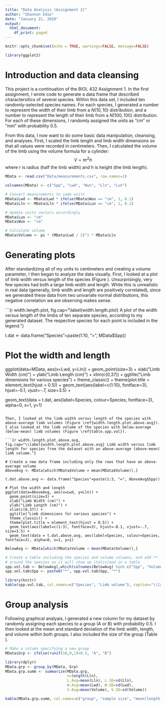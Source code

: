 ```yaml
---
title: "Data Analysis (Assignment 2)"
author: "Shannon Edie"
date: "January 21, 2020"
output:
  html_document:
    df_print: paged
---
```


```r

knitr::opts_chunk$set(echo = TRUE, warnings=FALSE, message=FALSE)

library(ggplot2)

```

# Introduction and data cleansing

This project is a continuation of the BIOL 432 Assignment 1. In the first assignment, I wrote code to generate a data frame that described charactersitics of several species. Within this data set, I included ten randomly-selected species names. For each species, I generated a number to represent the width of their limb from a $N(10,10)$ distribution, and a number to represent the length of their limb from a $N(100,100)$ distribution. For each of these dimensions, I randomly assigned the units as "cm" or "mm" with probability 0.5. 

From this data, I now want to do some basic data manipulation, cleansing, and analyses. First, I scaled the limb length and limb width dimensions so that all values were recorded in centimeters. Then, I calculated the volume of the limb using the volume formula for a cylinder:
$$V=\pi r^2h$$
where r is radius (half the limb width) and h is height (the limb length).

```r

MData <- read.csv("Data/measurements.csv", row.names=1)

colnames(MData) <- c("Spp", "Lwd", "Wun", "Lln", "Lun")

# Convert measurements to same units
MData$Lwd <- MData$Lwd * ifelse(MData$Wun == "cm", 1, 0.1)
MData$Lln <- MData$Lln * ifelse(MData$Lun == "cm", 1, 0.1)

# Update units vectors accordingly
MData$Lun <- "cm"
MData$Wun <- "cm"

# Calculate volume
MData$Volume <- pi * (MData$Lwd / 2)^2 * MData$Lln

```

# Generating plots

After standardizing all of my units to centimeters and creating a volume parameter, I then began to analyze the data visually. First, I looked at a plot of limb width versus length of the species (Figure \ref{width.length.plot}). Unsurprisingly, very few species had both a large limb width and length. While this is unrealistic in real data (generally, limb width and length are positively correlated), since we generated these data from two univariate normal distributions, this negative correlation we are observing makes sense.

```{r width.length.plot, fig.cap="\\label{width.length.plot} A plot of the width versus length of the limbs of ten separate species, according to my generated dataset. The respective species for each point is included in the legend."}

t.dat <- data.frame("Species"=paste(1:10, "=", MData$Spp))

# Plot the width and length
ggplot(data=MData, aes(x=Lwd, y=Lln)) +
  geom_point(size=3) +
  xlab("Limb Width (cm)") +
  ylab("Limb Length (cm)") +
  xlim(c(0,37)) +
  ggtitle("Limb dimensions for various species") +
  theme_classic() +
  theme(plot.title = element_text(hjust = 0.5)) +
  geom_text(aes(label=c(1:10), fontface=3), hjust=-0.1, vjust=-.7, size=3.5) +
  
  geom_text(data = t.dat, aes(label=Species, colour=Species, fontface=3), alpha=0, x=1, y=1)



```

Then, I looked at the limb width versus length of the species with above-average limb volumes (Figure \ref{width.length.plot.above.avg}). I also looked at the limb volume of the species with below-average (below-mean) limb volumes (Figure \ref{table.spp.vol}). 

```{r width.length.plot.above.avg, fig.cap="\\label{width.length.plot.above.avg} Limb width versus limb length for species from the dataset with an above-average (above-mean) limb volume."}

# Create a new data frame including only the rows that have an above-average volume
AboveAvg <- MData[which(MData$Volume > mean(MData$Volume)),]

t.dat.above.avg <- data.frame("Species"=paste(1:3, "=", AboveAvg$Spp))

# Plot the width and length
ggplot(data=AboveAvg, aes(x=Lwd, y=Lln)) +
  geom_point(size=3) +
  xlab("Limb Width (cm)") +
  ylab("Limb Length (cm)") +
  xlim(c(0,37)) +
  ggtitle("Limb dimensions for various species") +
  theme_classic() +
  theme(plot.title = element_text(hjust = 0.5)) +
  geom_text(aes(label=c(1:3), fontface=3), hjust=-0.1, vjust=-.7, size=3.5) +
  geom_text(data = t.dat.above.avg, aes(label=Species, colour=Species, fontface=3), alpha=0, x=1, y=1)

```

```r

BelowAvg <- MData[which(MData$Volume < mean(MData$Volume)),]

# Create a table including the species and volume columns, and add ** 
# around the species so it will show up italicized in a table
spp.vol.tab <- BelowAvg[,which(colnames(BelowAvg) %in% c("Spp", "Volume"))] 
spp.vol.tab$Spp <- paste0("*", spp.vol.tab$Spp, "*")

library(knitr)
kable(spp.vol.tab, col.names=c("Species", "Limb volume"), caption="\\label{table.spp.vol} Limb volume for each species, calculated by using the limb width as radius and limb length as height in the formula for volume of a cylinder.", row.names=FALSE)

```

# Group analysis

Following graphical analyais, I generated a new column for my dataset by randomly assigning each species to a group (A or B) with probability 0.5. I then looked at the mean and standard deviation of the limb width, length, and volume within both groups. I also included the size of the group (Table \ref{group.and.summarize}).


```r

# Make a column specifying a new group
MData$Grp <- ifelse(runif(10,0,1)<0.5, "A", "B")

library(dplyr)
MData.grp <- group_by(MData, Grp)
MData.grp.summ <- summarize(MData.grp,
                            n=length(Lln),
                            L.Avg=mean(Lln), L.SD=sd(Lln),
                            W.Avg=mean(Lwd), W.SD=sd(Lwd),
                            V.Avg=mean(Volume), V.SD=sd(Volume))

kable(MData.grp.summ, col.names=c("group", "sample size", "mean(length)", "sd(length)", "mean(width)", "sd(width)", "mean(volume)", "sd(volume)"), caption="\\label{group.and.summarize} Summary statistics for the limb length, width, and volume for ten species, grouped into two separate ficticious groups, A and B. sd() indicates the standard deviation of the respective dimension, whereas mean() indicates the mean for the respective dimension. Sample size indicates the number of species within each group.")

```